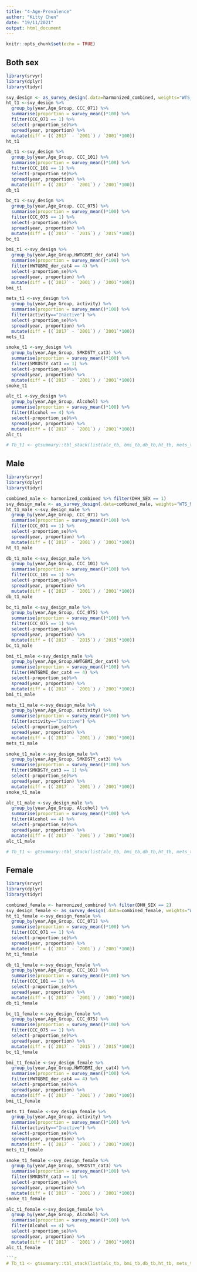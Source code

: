 ```yaml
---
title: "4-Age-Prevalence"
author: "Kitty Chen"
date: "19/11/2021"
output: html_document
---
```


```r
knitr::opts_chunk$set(echo = TRUE)
```

## Both sex

```r
library(srvyr)
library(dplyr)
library(tidyr)

svy_design <- as_survey_design(.data=harmonized_combined, weights="WTS_M")
ht_t1 <-svy_design %>%
  group_by(year,Age_Group, CCC_071) %>%
  summarise(proportion = survey_mean()*100) %>%
  filter(CCC_071 == 1) %>% 
  select(-proportion_se)%>%
  spread(year, proportion) %>%
  mutate(diff = ((`2017` - `2001`) / `2001`*100))
ht_t1
```

```r
db_t1 <-svy_design %>%
  group_by(year,Age_Group, CCC_101) %>%
  summarise(proportion = survey_mean()*100) %>%
  filter(CCC_101 == 1) %>% 
  select(-proportion_se)%>%
  spread(year, proportion) %>%
  mutate(diff = ((`2017` - `2001`) / `2001`*100)) 
db_t1
```

```r
bc_t1 <-svy_design %>%
  group_by(year,Age_Group, CCC_075) %>%
  summarise(proportion = survey_mean()*100) %>%
  filter(CCC_075 == 1) %>% 
  select(-proportion_se)%>%
  spread(year, proportion) %>%
  mutate(diff = ((`2017` - `2015`) / `2015`*100)) 
bc_t1
```

```r
bmi_t1 <-svy_design %>%
  group_by(year,Age_Group,HWTGBMI_der_cat4) %>%
  summarise(proportion = survey_mean()*100) %>%
  filter(HWTGBMI_der_cat4 == 4) %>% 
  select(-proportion_se)%>%
  spread(year, proportion) %>%
  mutate(diff = ((`2017` - `2001`) / `2001`*100)) 
bmi_t1
```

```r
mets_t1 <-svy_design %>%
  group_by(year,Age_Group, activity) %>%
  summarise(proportion = survey_mean()*100) %>%
  filter(activity=="Inactive") %>% 
  select(-proportion_se)%>%
  spread(year, proportion) %>%
  mutate(diff = ((`2017` - `2001`) / `2001`*100)) 
mets_t1
```

```r
smoke_t1 <-svy_design %>%
  group_by(year,Age_Group, SMKDSTY_cat3) %>%
  summarise(proportion = survey_mean()*100) %>%
  filter(SMKDSTY_cat3 == 1) %>% 
  select(-proportion_se)%>%
  spread(year, proportion) %>%
  mutate(diff = ((`2017` - `2001`) / `2001`*100))
smoke_t1
```

```r
alc_t1 <-svy_design %>%
  group_by(year,Age_Group, Alcohol) %>%
  summarise(proportion = survey_mean()*100) %>%
  filter(Alcohol == 4) %>% 
  select(-proportion_se)%>%
  spread(year, proportion) %>%
  mutate(diff = ((`2017` - `2001`) / `2001`*100))
alc_t1
```

```r
# Tb_t1 <- gtsummary::tbl_stack(list(alc_tb, bmi_tb,db_tb,ht_tb, mets_tb,smoke_tb))

```

## Male

```r
library(srvyr)
library(dplyr)
library(tidyr)

combined_male <- harmonized_combined %>% filter(DHH_SEX == 1)
svy_design_male <- as_survey_design(.data=combined_male, weights="WTS_M")
ht_t1_male <-svy_design_male %>%
  group_by(year,Age_Group, CCC_071) %>%
  summarise(proportion = survey_mean()*100) %>%
  filter(CCC_071 == 1) %>% 
  select(-proportion_se)%>%
  spread(year, proportion) %>%
  mutate(diff = ((`2017` - `2001`) / `2001`*100))
ht_t1_male
```

```r
db_t1_male <-svy_design_male %>%
  group_by(year,Age_Group, CCC_101) %>%
  summarise(proportion = survey_mean()*100) %>%
  filter(CCC_101 == 1) %>% 
  select(-proportion_se)%>%
  spread(year, proportion) %>%
  mutate(diff = ((`2017` - `2001`) / `2001`*100)) 
db_t1_male
```

```r
bc_t1_male <-svy_design_male %>%
  group_by(year,Age_Group, CCC_075) %>%
  summarise(proportion = survey_mean()*100) %>%
  filter(CCC_075 == 1) %>% 
  select(-proportion_se)%>%
  spread(year, proportion) %>%
  mutate(diff = ((`2017` - `2015`) / `2015`*100)) 
bc_t1_male
```

```r
bmi_t1_male <-svy_design_male %>%
  group_by(year,Age_Group,HWTGBMI_der_cat4) %>%
  summarise(proportion = survey_mean()*100) %>%
  filter(HWTGBMI_der_cat4 == 4) %>% 
  select(-proportion_se)%>%
  spread(year, proportion) %>%
  mutate(diff = ((`2017` - `2001`) / `2001`*100)) 
bmi_t1_male
```

```r
mets_t1_male <-svy_design_male %>%
  group_by(year,Age_Group, activity) %>%
  summarise(proportion = survey_mean()*100) %>%
  filter(activity=="Inactive") %>% 
  select(-proportion_se)%>%
  spread(year, proportion) %>%
  mutate(diff = ((`2017` - `2001`) / `2001`*100)) 
mets_t1_male
```

```r
smoke_t1_male <-svy_design_male %>%
  group_by(year,Age_Group, SMKDSTY_cat3) %>%
  summarise(proportion = survey_mean()*100) %>%
  filter(SMKDSTY_cat3 == 1) %>% 
  select(-proportion_se)%>%
  spread(year, proportion) %>%
  mutate(diff = ((`2017` - `2001`) / `2001`*100))
smoke_t1_male
```

```r
alc_t1_male <-svy_design_male %>%
  group_by(year,Age_Group, Alcohol) %>%
  summarise(proportion = survey_mean()*100) %>%
  filter(Alcohol == 4) %>% 
  select(-proportion_se)%>%
  spread(year, proportion) %>%
  mutate(diff = ((`2017` - `2001`) / `2001`*100))
alc_t1_male
```

```r
# Tb_t1 <- gtsummary::tbl_stack(list(alc_tb, bmi_tb,db_tb,ht_tb, mets_tb,smoke_tb))

```

## Female

```r
library(srvyr)
library(dplyr)
library(tidyr)

combined_female <- harmonized_combined %>% filter(DHH_SEX == 2)
svy_design_female <- as_survey_design(.data=combined_female, weights="WTS_M")
ht_t1_female <-svy_design_female %>%
  group_by(year,Age_Group, CCC_071) %>%
  summarise(proportion = survey_mean()*100) %>%
  filter(CCC_071 == 1) %>% 
  select(-proportion_se)%>%
  spread(year, proportion) %>%
  mutate(diff = ((`2017` - `2001`) / `2001`*100))
ht_t1_female
```

```r
db_t1_female <-svy_design_female %>%
  group_by(year,Age_Group, CCC_101) %>%
  summarise(proportion = survey_mean()*100) %>%
  filter(CCC_101 == 1) %>% 
  select(-proportion_se)%>%
  spread(year, proportion) %>%
  mutate(diff = ((`2017` - `2001`) / `2001`*100)) 
db_t1_female
```

```r
bc_t1_female <-svy_design_female %>%
  group_by(year,Age_Group, CCC_075) %>%
  summarise(proportion = survey_mean()*100) %>%
  filter(CCC_075 == 1) %>% 
  select(-proportion_se)%>%
  spread(year, proportion) %>%
  mutate(diff = ((`2017` - `2015`) / `2015`*100)) 
bc_t1_female
```

```r
bmi_t1_female <-svy_design_female %>%
  group_by(year,Age_Group,HWTGBMI_der_cat4) %>%
  summarise(proportion = survey_mean()*100) %>%
  filter(HWTGBMI_der_cat4 == 4) %>% 
  select(-proportion_se)%>%
  spread(year, proportion) %>%
  mutate(diff = ((`2017` - `2001`) / `2001`*100)) 
bmi_t1_female
```

```r
mets_t1_female <-svy_design_female %>%
  group_by(year,Age_Group, activity) %>%
  summarise(proportion = survey_mean()*100) %>%
  filter(activity=="Inactive") %>% 
  select(-proportion_se)%>%
  spread(year, proportion) %>%
  mutate(diff = ((`2017` - `2001`) / `2001`*100)) 
mets_t1_female
```

```r
smoke_t1_female <-svy_design_female %>%
  group_by(year,Age_Group, SMKDSTY_cat3) %>%
  summarise(proportion = survey_mean()*100) %>%
  filter(SMKDSTY_cat3 == 1) %>% 
  select(-proportion_se)%>%
  spread(year, proportion) %>%
  mutate(diff = ((`2017` - `2001`) / `2001`*100))
smoke_t1_female
```


```r
alc_t1_female <-svy_design_female %>%
  group_by(year,Age_Group, Alcohol) %>%
  summarise(proportion = survey_mean()*100) %>%
  filter(Alcohol == 4) %>% 
  select(-proportion_se)%>%
  spread(year, proportion) %>%
  mutate(diff = ((`2017` - `2001`) / `2001`*100))
alc_t1_female
```

```r
```r
# Tb_t1 <- gtsummary::tbl_stack(list(alc_tb, bmi_tb,db_tb,ht_tb, mets_tb,smoke_tb))

```


